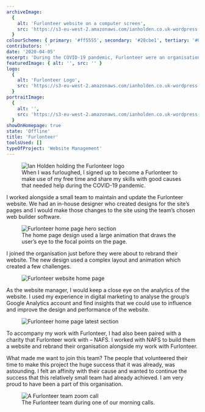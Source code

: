 ```yaml
---
archiveImage:
  {
    alt: 'Furlonteer website on a computer screen',
    src: 'https://s3-eu-west-2.amazonaws.com/ianholden.co.uk-wordpress-media/wp-content/uploads/2020/05/29101751/furlonteer-in-mac.jpg',
  }
colourScheme: { primary: '#ff5555', secondary: '#20cbe1', tertiary: '#01325e' }
contributors: ''
date: '2020-04-05'
excerpt: 'During the COVID-19 pandemic, Furlonteer were an organisation designed to help furloughed employees find volunteering opportunities with charities. After applying to become a Furlonteer, I was asked to join their team as a website manager.'
featuredImage: { alt: '', src: '' }
logo:
  {
    alt: 'Furlonteer Logo',
    src: 'https://s3-eu-west-2.amazonaws.com/ianholden.co.uk-wordpress-media/wp-content/uploads/2020/05/29102014/Furlonteer.png',
  }
portraitImage:
  {
    alt: '',
    src: 'https://s3-eu-west-2.amazonaws.com/ianholden.co.uk-wordpress-media/wp-content/uploads/2020/05/29101752/Furlonteer.jpg',
  }
showOnHomepage: true
state: 'Offline'
title: 'Furlonteer'
toolsUsed: []
typeOfProject: 'Website Management'
---
```


<figure>
  <img
    src="https://s3-eu-west-2.amazonaws.com/ianholden.co.uk-wordpress-media/wp-content/uploads/2020/07/05162221/Ian-1024x500.jpg"
    alt="Ian Holden holding the Furlonteer logo"
  />
  <figcaption>
    When I was furloughed, I signed up to become a Furlonteer to make use of my
    free time and share my skills with good causes that needed help during the
    COVID-19 pandemic.
  </figcaption>
</figure>

I worked alongside a small team to maintain and update the Furlonteer website. We had an in-house designer who created designs for the site’s pages and I would make those changes to the site using the team’s chosen web builder software.

<figure>
  <img
    src="https://s3-eu-west-2.amazonaws.com/ianholden.co.uk-wordpress-media/wp-content/uploads/2020/05/29103839/Screenshot-2020-05-29-at-11.38.20.png"
    alt="Furlonteer home page hero section"
  />
  <figcaption>
    The home page design used a large animation that draws the user’s eye to the
    focal points on the page.
  </figcaption>
</figure>

I joined the organisation just before they were about to rebrand their website. The new design used a complex layout and animation which created a few challenges.

<figure>
  <img
    src="https://s3-eu-west-2.amazonaws.com/ianholden.co.uk-wordpress-media/wp-content/uploads/2020/05/29104255/Screenshot-2020-05-29-at-11.42.42.png"
    alt="Furlonteer website home page"
  />
</figure>

As the website manager, I would keep a close eye on the analytics of the website. I used my experience in digital marketing to analyse the group’s Google Analytics account and find insights that we could use to influence and improve the design and performance of the website.

<figure>
  <img
    src="https://s3-eu-west-2.amazonaws.com/ianholden.co.uk-wordpress-media/wp-content/uploads/2020/05/29104411/Screenshot-2020-05-29-at-11.41.55.png"
    alt="Furlonteer home page latest section"
  />
</figure>

To accompany my work with Furlonteer, I had also been paired with a charity that Furlonteer work with – NAFS. I worked with NAFS to build them a website and rebrand their organisation alongside my work with Furlonteer.

What made me want to join this team? The people that volunteered their time to make this project the huge success that it was already, was astounding. I felt an affinity with their cause and wanted to continue the success that this relatively small team had already achieved. I am very proud to have been a part of this organisation.

<figure>
  <img
    src="https://s3-eu-west-2.amazonaws.com/ianholden.co.uk-wordpress-media/wp-content/uploads/2020/07/05164212/Screenshot-2020-06-29-at-10.59.34-1024x615.png"
    alt="A Furlonteer team zoom call"
  />
  <figcaption>The Furlonteer team during one of our morning calls.</figcaption>
</figure>
